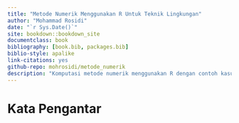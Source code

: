 ```yaml
--- 
title: "Metode Numerik Menggunakan R Untuk Teknik Lingkungan"
author: "Mohammad Rosidi"
date: "`r Sys.Date()`"
site: bookdown::bookdown_site
documentclass: book
bibliography: [book.bib, packages.bib]
biblio-style: apalike
link-citations: yes
github-repo: mohrosidi/metode_numerik
description: "Komputasi metode numerik menggunakan R dengan contoh kasus di bidang teknik lingkungan. Buku ini dapat menjadi rujukan bagi mahasiswa yang ingin mendalami proses komputasi metode numerik menggunakan R. Buku ini disusun sedemikian rupa dengan bahasa yang sederhana agar mudah dipahami oleh mahasiswa"
---
```


# Kata Pengantar{-}

